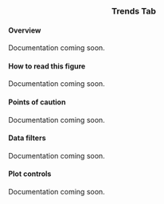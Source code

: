 <center>

### Trends Tab

</center>

#### Overview

Documentation coming soon.

#### How to read this figure

Documentation coming soon.

#### Points of caution

Documentation coming soon.

#### Data filters

Documentation coming soon.

#### Plot controls

Documentation coming soon.
